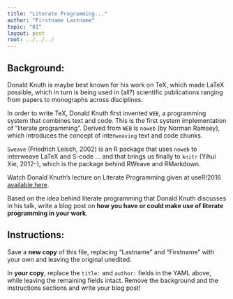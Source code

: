 ```yaml
---
title: "Literate Programming..."
author: "Firstname Lastname"
topic: "01"
layout: post
root: ../../../
---
```


## Background:

Donald Knuth is maybe best known for his work on TeX, which made LaTeX possible, which in turn is being used in (all?) scientific publications ranging from papers to monographs across disciplines.

In order to write TeX, Donald Knuth first invented `WEB`, a programming system that combines text and code.  This is the first system implementation of "literate programming". Derived from  `WEB` is `noweb` (by Norman Ramsey), which introduces the concept of inter`weaving` text and code chunks.

`Sweave` (Friedrich Leisch, 2002) is an R package that uses `noweb` to interweave LaTeX and S-code ... and that brings us finally to `knitr` (Yihui Xie, 2012--), which is the package behind RWeave and RMarkdown. 



Watch Donald Knuth's lecture on Literate Programming given at useR!2016 [available here](https://channel9.msdn.com/Events/useR-international-R-User-conference/useR2016/Literate-Programming).


Based on the idea behind literate programming that Donald Knuth discusses in his talk, 
write a blog post on **how you have or could make use of literate programming in your work**. 


## Instructions:
Save a **new copy** of this file, replacing "Lastname" and "Firstname" with your own and leaving the original unedited.

In **your copy**, replace the `title:` and `author:` fields in the YAML above, while leaving the remaining fields intact. Remove the background and the instructions sections and write your blog post!

